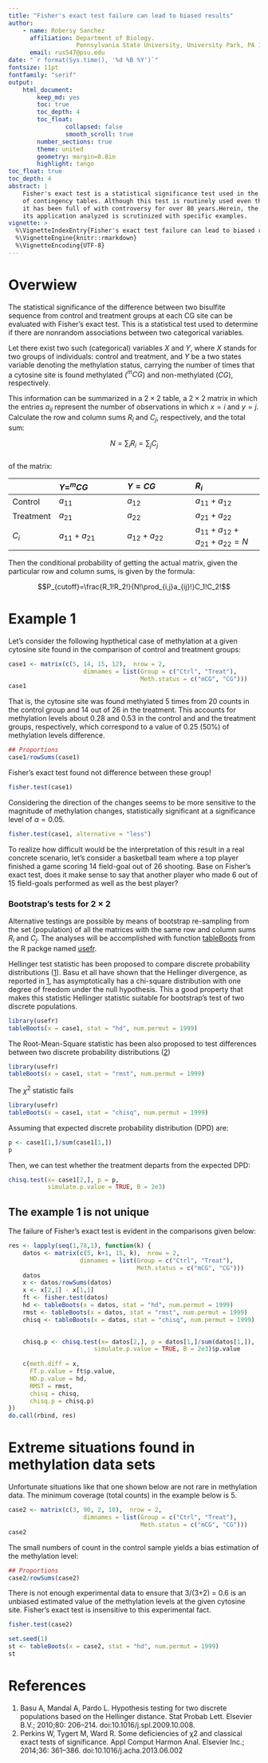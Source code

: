```yaml
---
title: "Fisher's exact test failure can lead to biased results"
author: 
    - name: Robersy Sanchez
      affiliation: Department of Biology.
                   Pennsylvania State University, University Park, PA 16802
      email: rus547@psu.edu
date: "`r format(Sys.time(), '%d %B %Y')`"
fontsize: 11pt
fontfamily: "serif"
output:
    html_document:
        keep_md: yes
        toc: true
        toc_depth: 4
        toc_float: 
                collapsed: false
                smooth_scroll: true
        number_sections: true
        theme: united 
        geometry: margin=0.8in
        highlight: tango
toc_float: true
toc_depth: 4
abstract: |
    Fisher's exact test is a statistical significance test used in the analysis
    of contingency tables. Although this test is routinely used even though,
    it has been full of with controversy for over 80 years.Herein, the case of 
    its application analyzed is scrutinized with specific examples.
vignette: >
  %\VignetteIndexEntry{Fisher's exact test failure can lead to biased results}
  %\VignetteEngine{knitr::rmarkdown}
  %\VignetteEncoding{UTF-8}
---
```


# Overwiew


The statistical significance of the difference between two bisulfite sequence
from control and treatment groups at each CG site can be evaluated with
Fisher's exact test. This is a statistical test used to determine if there are
nonrandom associations between two categorical variables.

Let there exist two such (categorical) variables $X$ and $Y$, where $X$ stands
for two groups of individuals: control and treatment, and $Y$ be a two states
variable denoting the methylation status, carrying the number of times that a
cytosine site is found methylated ($^{m}CG$) and non-methylated ($CG$),
respectively.

This information can be summarized in a $2 \times 2$ table, a $2 \times 2$
matrix in which the entries $a_{ij}$ represent the number of observations in
which $x=i$ and $y=j$. Calculate the row and column sums $R_i$ and $C_j$,
respectively, and the total sum:
  
$$N=\sum_iR_i=\sum_jC_j$$  
of the matrix:

|           | $Y = ^mCG$       | $Y = CG$         | $R_i$            |
|:----------|:-----------------|:-----------------|:-----------------|
| Control   | $a_{11}$         | $a_12$           | $a_{11}+a_{12}$  |
| Treatment | $a_{21}$         | $a_22$           | $a_{21}+a_{22}$  |
| $C_i$     | $a_{11}+a_{21}$  | $a_{12}+a_{22}$  | $a_{11}+a_{12}+a_{21}+a_{22} = N$ |

Then the conditional probability of getting the actual matrix, given the
particular row and column sums, is given by the formula:

$$P_{cutoff}=\frac{R_1!R_2!}{N!\prod_{i,j}a_{ij}!}C_1!C_2!$$

# Example 1

Let's consider the following hypthetical case of methylation at a given cytosine
site found in the comparison of control and treatment groups:
```r
case1 <- matrix(c(5, 14, 15, 12),  nrow = 2, 
                     dimnames = list(Group = c("Ctrl", "Treat"),
                                     Meth.status = c("mCG", "CG")))
case1
```

That is, the cytosine site was found methylated 5 times from 20 counts in the
control group and 14 out of 26 in the treatment. This accounts for methylation
levels about 0.28 and 0.53 in the control and and the treatment groups,
respectively, which correspond to a value of 0.25 (50%) of methylation levels 
difference.
```r
## Proportions
case1/rowSums(case1)
```

Fisher's exact test found not difference between these group!
```r
fisher.test(case1)
```

Considering the direction of the changes seems to be more sensitive to the
magnitude of methylation changes, statistically significant
at a significance level of $\alpha = 0.05$.
```r
fisher.test(case1, alternative = "less")
```


To realize how difficult would be the interpretation of this result in a real
concrete scenario, let's consider a basketball team where a top player finished
a game scoring 14 field-goal out of 26 shooting. Base on Fisher's exact test,
does it make sense to say that another player who made 6 out of 15 field-goals
performed as well as the best player?


### Bootstrap's tests for $2 \times 2$

Alternative testings are possible by means of bootstrap re-sampling from the set
(population) of all the matrices with the same row and column sums $R_i$ and
$C_j$. The analyses will be accomplished with function
[tableBoots](https://rdrr.io/github/genomaths/usefr/man/tableBoots.html) from
the R packge named [usefr](https://github.com/genomaths/usefr).

Hellinger test statistic has been proposed to compare discrete probability 
distributions ([1](#1)). Basu et all have shown that the Hellinger divergence,
as reported in [1](#1), has asymptotically has a chi-square distribution with
one degree of freedom under the null hypothesis. This a good property that makes
this statistic Hellinger statistic suitable for bootstrap's test of two discrete
populations. 
```r
library(usefr)
tableBoots(x = case1, stat = "hd", num.permut = 1999)
```


The Root-Mean-Square statistic has been also proposed to test differences 
between two discrete probability distributions ([2](#2))

```r
library(usefr)
tableBoots(x = case1, stat = "rmst", num.permut = 1999)

```


The $\chi^2$ statistic fails
```r
library(usefr)
tableBoots(x = case1, stat = "chisq", num.permut = 1999)
```

Assuming that expected discrete probability distribution (DPD) are:
```r
p <- case1[1,]/sum(case1[1,])
p
```

Then, we can test whether the treatment departs from the expected DPD:
```r
chisq.test(x= case1[2,], p = p, 
           simulate.p.value = TRUE, B = 2e3)
```


## The example 1 is not unique

The failure of Fisher's exact test is evident in the comparisons given below:
```r
res <- lapply(seq(1,78,1), function(k) {
    datos <- matrix(c(5, k+1, 15, k),  nrow = 2,
                    dimnames = list(Group = c("Ctrl", "Treat"),
                                    Meth.status = c("mCG", "CG")))
    datos
    x <- datos/rowSums(datos)
    x <- x[2,1] - x[1,1]
    ft <- fisher.test(datos)
    hd <- tableBoots(x = datos, stat = "hd", num.permut = 1999)
    rmst <- tableBoots(x = datos, stat = "rmst", num.permut = 1999)
    chisq <- tableBoots(x = datos, stat = "chisq", num.permut = 1999)

    
    chisq.p <- chisq.test(x= datos[2,], p = datos[1,]/sum(datos[1,]), 
                        simulate.p.value = TRUE, B = 2e3)$p.value
    
    c(meth.diff = x, 
      FT.p.value = ft$p.value,
      HD.p.value = hd,
      RMST = rmst,
      chisq = chisq,
      chisq.p = chisq.p)
})
do.call(rbind, res)
```

# Extreme situations found in methylation data sets

Unfortunate situations like that one shown below are not rare in methylation data.
The minimum coverage (total counts) in the example below is 5.
```r
case2 <- matrix(c(3, 90, 2, 10),  nrow = 2, 
                     dimnames = list(Group = c("Ctrl", "Treat"),
                                     Meth.status = c("mCG", "CG")))
case2
```

The small numbers of count in the control sample yields a bias estimation of the
methylation level:

```r
## Proportions
case2/rowSums(case2)
```

There is not enough experimental data to ensure that 3/(3+2) = 0.6 is an
unbiased estimated value of the methylation levels at the given cytosine site.
Fisher's exact test is insensitive to this experimental fact.

```r
fisher.test(case2)
```


```r
set.seed(1)
st <- tableBoots(x = case2, stat = "hd", num.permut = 1999)
st
```



# References
1. <a name="1"></a> Basu A, Mandal A, Pardo L. Hypothesis testing for two
discrete populations based on the Hellinger distance. Stat Probab Lett. Elsevier
B.V.; 2010;80: 206–214. doi:10.1016/j.spl.2009.10.008.
2. <a name="2"></a> Perkins W, Tygert M, Ward R. Some deficiencies of χ2 and
classical exact tests of significance. Appl Comput Harmon Anal. Elsevier Inc.;
2014;36: 361–386. doi:10.1016/j.acha.2013.06.002

